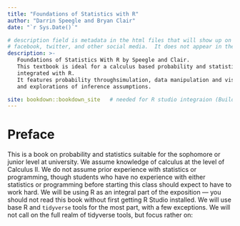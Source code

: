```yaml
--- 
title: "Foundations of Statistics with R"
author: "Darrin Speegle and Bryan Clair"
date: "`r Sys.Date()`"

# description field is metadata in the html files that will show up on
# facebook, twitter, and other social media.  It does not appear in the book text.
description: >-
   Foundations of Statistics With R by Speegle and Clair.
   This textbook is ideal for a calculus based probability and statistics course
   integrated with R.
   It features probability throughsimulation, data manipulation and visualization,
   and explorations of inference assumptions.

site: bookdown::bookdown_site   # needed for R studio integraion (Build tab)
---
```


# Preface {-}

This is a book on probability and statistics suitable for the sophomore or junior level at university. We assume knowledge of calculus at the level of Calculus II. We do not assume prior experience with statistics or programming, though students who have no experience with either statistics or programming before starting this class should expect to have to work hard. We will be using R as an integral part of the exposition --- you should not read this book without first getting R Studio installed. We will use base R and `tidyverse` tools for the most part, with a few exceptions. We will not call on the full realm of tidyverse tools, but focus rather on:
